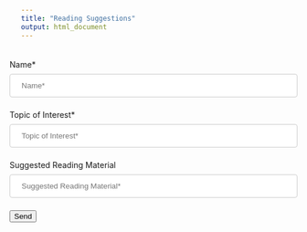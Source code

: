 ```yaml
---
title: "Reading Suggestions"
output: html_document
---
```


<style>
input[type=text], select {
  width: 100%;
  padding: 12px 20px;
  margin: 8px 0;
  display: inline-block;
  border: 1px solid #ccc;
  border-radius: 4px;
  box-sizing: border-box;
}

input[type=submit] {
  width: 100%;
  background-color: #4CAF50;
  color: white;
  padding: 14px 20px;
  margin: 8px 0;
  border: none;
  border-radius: 4px;
  cursor: pointer;
}

input[type=submit]:hover {
  background-color: #45a049;
}

div {
  border-radius: 5px;
  background-color: #f2f2f2;
  padding: 20px;
}
</style>

<form action="https://docs.google.com/forms/d/e/1FAIpQLSekMkhQWmY6Juj02DDGMXvvmu2J6-TkWzYFn4QJKoNefBw-MQ/formResponse" method="post">
      <label>Name*</label>
      <input type="text" placeholder="Name*" name="entry.933962511" required>
  
      <label>Topic of Interest*</label>
      <input type="text" placeholder="Topic of Interest*" name="entry.1219046093" required>
    
      <label>Suggested Reading Material</label>
      <input type="text" placeholder="Suggested Reading Material*" name="entry.1309891765" required>
     
      <button type="submit">Send</button>
</form>
